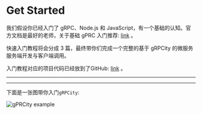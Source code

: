
# Get Started

我们假设你已经入门了 gRPC、Node.js 和 JavaScript，有一个基础的认知。官方文档是最好的老师，关于基础 gPRC 入门推荐: [link](https://github.com/grpc/grpc-node/tree/master/examples/helloworld/dynamic_codegen) 。

快速入门教程将会分成 3 篇，最终带你们完成一个完整的基于 gRPCity 的微服务服务端开发与客户端调用。

入门教程对应的项目代码已经放到了GitHub: [link](https://github.com/chakhsu/grpcity-basic-demo) 。

---

<Cards>
  <Cards.Card
    title="Proto Loader →"
    href="/zh/start/proto-loader"
  />
  <Cards.Card
    title="Server Side →"
    href="/zh/start/server"
  />
  <Cards.Card
    title="Client Side →"
    href="/zh/start/client"
  />
</Cards>

---

下面是一张图带你入门`gRPCity`:

![gPRCity example](/img/grpcity-example.svg)
